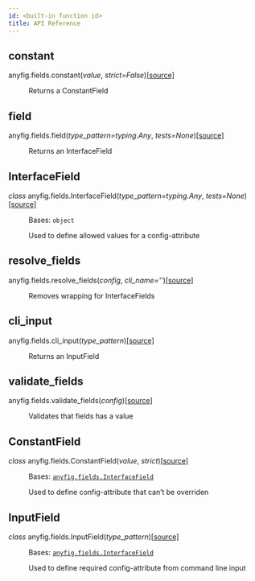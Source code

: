 ```yaml
---
id: <built-in function id>
title: API Reference
---
```



## constant
<div className="section" id="anyfig-fields-constant">

<dl className="py function">
<dt className="function-definition" id="anyfig.fields.constant">
<span className="sig-prename descclassname">anyfig.fields.</span><span className="sig-name descname">constant</span><span className="sig-paren">(</span><em className="sig-param"><span className="n">value</span></em>, <em className="sig-param"><span className="n">strict</span><span className="o">=</span><span className="default_value">False</span></em><span className="sig-paren">)</span><a className="reference internal source-link" href="https://github.com/OlofHarrysson/anyfig/blob/master/anyfig/fields.py#L15"><span className="viewcode-link">[source]</span></a><a className="headerlink" href="#anyfig.fields.constant" title="Permalink to this definition"></a></dt>
<dd><p>Returns a ConstantField</p>
</dd></dl>
</div>

## field
<div className="section" id="anyfig-fields-field">

<dl className="py function">
<dt className="function-definition" id="anyfig.fields.field">
<span className="sig-prename descclassname">anyfig.fields.</span><span className="sig-name descname">field</span><span className="sig-paren">(</span><em className="sig-param"><span className="n">type_pattern</span><span className="o">=</span><span className="default_value">typing.Any</span></em>, <em className="sig-param"><span className="n">tests</span><span className="o">=</span><span className="default_value">None</span></em><span className="sig-paren">)</span><a className="reference internal source-link" href="https://github.com/OlofHarrysson/anyfig/blob/master/anyfig/fields.py#L10"><span className="viewcode-link">[source]</span></a><a className="headerlink" href="#anyfig.fields.field" title="Permalink to this definition"></a></dt>
<dd><p>Returns an InterfaceField</p>
</dd></dl>
</div>

## InterfaceField
<div className="section" id="anyfig-fields-interfacefield">

<dl className="py class">
<dt className="function-definition" id="anyfig.fields.InterfaceField">
<em className="property">class </em><span className="sig-prename descclassname">anyfig.fields.</span><span className="sig-name descname">InterfaceField</span><span className="sig-paren">(</span><em className="sig-param"><span className="n">type_pattern</span><span className="o">=</span><span className="default_value">typing.Any</span></em>, <em className="sig-param"><span className="n">tests</span><span className="o">=</span><span className="default_value">None</span></em><span className="sig-paren">)</span><a className="reference internal source-link" href="https://github.com/OlofHarrysson/anyfig/blob/master/anyfig/fields.py#L55"><span className="viewcode-link">[source]</span></a><a className="headerlink" href="#anyfig.fields.InterfaceField" title="Permalink to this definition"></a></dt>
<dd><p>Bases: <code className="xref py py-class docutils literal notranslate"><span className="pre">object</span></code></p>
<p>Used to define allowed values for a config-attribute</p>
</dd></dl>
</div>

## resolve_fields
<div className="section" id="anyfig-fields-resolve-fields">

<dl className="py function">
<dt className="function-definition" id="anyfig.fields.resolve_fields">
<span className="sig-prename descclassname">anyfig.fields.</span><span className="sig-name descname">resolve_fields</span><span className="sig-paren">(</span><em className="sig-param"><span className="n">config</span></em>, <em className="sig-param"><span className="n">cli_name</span><span className="o">=</span><span className="default_value">''</span></em><span className="sig-paren">)</span><a className="reference internal source-link" href="https://github.com/OlofHarrysson/anyfig/blob/master/anyfig/fields.py#L41"><span className="viewcode-link">[source]</span></a><a className="headerlink" href="#anyfig.fields.resolve_fields" title="Permalink to this definition"></a></dt>
<dd><p>Removes wrapping for InterfaceFields</p>
</dd></dl>
</div>

## cli_input
<div className="section" id="anyfig-fields-cli-input">

<dl className="py function">
<dt className="function-definition" id="anyfig.fields.cli_input">
<span className="sig-prename descclassname">anyfig.fields.</span><span className="sig-name descname">cli_input</span><span className="sig-paren">(</span><em className="sig-param"><span className="n">type_pattern</span></em><span className="sig-paren">)</span><a className="reference internal source-link" href="https://github.com/OlofHarrysson/anyfig/blob/master/anyfig/fields.py#L20"><span className="viewcode-link">[source]</span></a><a className="headerlink" href="#anyfig.fields.cli_input" title="Permalink to this definition"></a></dt>
<dd><p>Returns an InputField</p>
</dd></dl>
</div>

## validate_fields
<div className="section" id="anyfig-fields-validate-fields">

<dl className="py function">
<dt className="function-definition" id="anyfig.fields.validate_fields">
<span className="sig-prename descclassname">anyfig.fields.</span><span className="sig-name descname">validate_fields</span><span className="sig-paren">(</span><em className="sig-param"><span className="n">config</span></em><span className="sig-paren">)</span><a className="reference internal source-link" href="https://github.com/OlofHarrysson/anyfig/blob/master/anyfig/fields.py#L26"><span className="viewcode-link">[source]</span></a><a className="headerlink" href="#anyfig.fields.validate_fields" title="Permalink to this definition"></a></dt>
<dd><p>Validates that fields has a value</p>
</dd></dl>
</div>

## ConstantField
<div className="section" id="anyfig-fields-constantfield">

<dl className="py class">
<dt className="function-definition" id="anyfig.fields.ConstantField">
<em className="property">class </em><span className="sig-prename descclassname">anyfig.fields.</span><span className="sig-name descname">ConstantField</span><span className="sig-paren">(</span><em className="sig-param"><span className="n">value</span></em>, <em className="sig-param"><span className="n">strict</span></em><span className="sig-paren">)</span><a className="reference internal source-link" href="https://github.com/OlofHarrysson/anyfig/blob/master/anyfig/fields.py#L107"><span className="viewcode-link">[source]</span></a><a className="headerlink" href="#anyfig.fields.ConstantField" title="Permalink to this definition"></a></dt>
<dd><p>Bases: <a className="reference internal" href="anyfig.fields.InterfaceField.html#anyfig.fields.InterfaceField" title="anyfig.fields.InterfaceField"><code className="xref py py-class docutils literal notranslate"><span className="pre">anyfig.fields.InterfaceField</span></code></a></p>
<p>Used to define config-attribute that can’t be overriden</p>
</dd></dl>
</div>

## InputField
<div className="section" id="anyfig-fields-inputfield">

<dl className="py class">
<dt className="function-definition" id="anyfig.fields.InputField">
<em className="property">class </em><span className="sig-prename descclassname">anyfig.fields.</span><span className="sig-name descname">InputField</span><span className="sig-paren">(</span><em className="sig-param"><span className="n">type_pattern</span></em><span className="sig-paren">)</span><a className="reference internal source-link" href="https://github.com/OlofHarrysson/anyfig/blob/master/anyfig/fields.py#L122"><span className="viewcode-link">[source]</span></a><a className="headerlink" href="#anyfig.fields.InputField" title="Permalink to this definition"></a></dt>
<dd><p>Bases: <a className="reference internal" href="anyfig.fields.InterfaceField.html#anyfig.fields.InterfaceField" title="anyfig.fields.InterfaceField"><code className="xref py py-class docutils literal notranslate"><span className="pre">anyfig.fields.InterfaceField</span></code></a></p>
<p>Used to define required config-attribute from command line input</p>
</dd></dl>
</div>